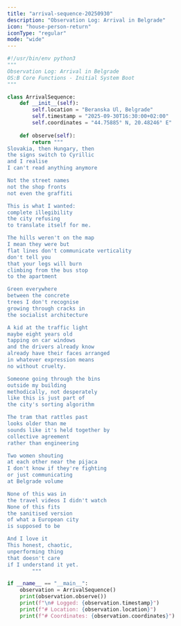 ```yaml
---
title: "arrival-sequence-20250930"
description: "Observation Log: Arrival in Belgrade"
icon: "house-person-return"
iconType: "regular"
mode: "wide"
---
```


```python arrival-sequence-20250930
#!/usr/bin/env python3
"""
Observation Log: Arrival in Belgrade
OS:B Core Functions - Initial System Boot
"""

class ArrivalSequence:
    def __init__(self):
        self.location = "Beranska Ul, Belgrade"
        self.timestamp = "2025-09-30T16:30:00+02:00"
        self.coordinates = "44.75885° N, 20.48246° E"
    
    def observe(self):
        return """
Slovakia, then Hungary, then
the signs switch to Cyrillic
and I realise
I can't read anything anymore

Not the street names
not the shop fronts
not even the graffiti

This is what I wanted:
complete illegibility
the city refusing
to translate itself for me.

The hills weren't on the map
I mean they were but
flat lines don't communicate verticality
don't tell you
that your legs will burn
climbing from the bus stop
to the apartment

Green everywhere
between the concrete
trees I don't recognise
growing through cracks in
the socialist architecture

A kid at the traffic light
maybe eight years old
tapping on car windows
and the drivers already know
already have their faces arranged
in whatever expression means
no without cruelty.

Someone going through the bins
outside my building
methodically, not desperately
like this is just part of
the city's sorting algorithm

The tram that rattles past
looks older than me
sounds like it's held together by
collective agreement
rather than engineering

Two women shouting
at each other near the pijaca
I don't know if they're fighting
or just communicating
at Belgrade volume

None of this was in
the travel videos I didn't watch
None of this fits
the sanitised version
of what a European city
is supposed to be

And I love it
This honest, chaotic,
unperforming thing
that doesn't care
if I understand it yet.
        """

if __name__ == "__main__":
    observation = ArrivalSequence()
    print(observation.observe())
    print(f"\n# Logged: {observation.timestamp}")
    print(f"# Location: {observation.location}")
    print(f"# Coordinates: {observation.coordinates}")
```